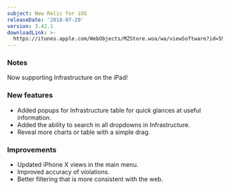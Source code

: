 ```yaml
---
subject: New Relic for iOS
releaseDate: '2018-07-20'
version: 3.42.1
downloadLink: >-
  https://itunes.apple.com/WebObjects/MZStore.woa/wa/viewSoftware?id=594038638&mt=8
---
```


### Notes

Now supporting Infrastructure on the iPad!

### New features

* Added popups for Infrastructure table for quick glances at useful information.
* Added the ability to search in all dropdowns in Infrastructure.
* Reveal more charts or table with a simple drag.

### Improvements

* Updated iPhone X views in the main menu.
* Improved accuracy of violations.
* Better filtering that is more consistent with the web.
